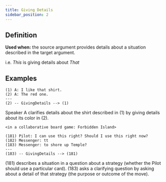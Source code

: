 ```yaml
---
title: Giving Details
sidebar_position: 2
---
```


## Definition

**Used when:** the source argument provides details about a situation described in the target argument.

i.e. *This* is giving details about *That*

## Examples

```
(1) A: I like that shirt.
(2) A: The red one.
---
(2) -- GivingDetails --> (1)
```
Speaker A clarifies details about the shirt described in (1) by giving details about its color in (2).

```
<in a collaborative board game: Forbidden Island>

(181) Pilot: I can use this right? Should I use this right now?
(182) Messenger: tt
(183) Messenger: to shore up Temple?
---
(183) -- GivingDetails --> (181)
```
(181) describes a situation in a question about a strategy (whether the Pilot should use a particular card).
(183) asks a clarifying question by asking about a detail of that strategy (the purpose or outcome of the move).